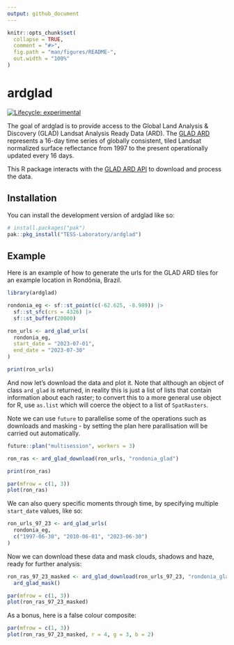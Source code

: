 ```yaml
---
output: github_document
---
```


<!-- README.md is generated from README.Rmd. Please edit that file -->

```r
knitr::opts_chunk$set(
  collapse = TRUE,
  comment = "#>",
  fig.path = "man/figures/README-",
  out.width = "100%"
)
```

# ardglad

<!-- badges: start -->
[![Lifecycle: experimental](https://img.shields.io/badge/lifecycle-experimental-orange.svg)](https://lifecycle.r-lib.org/articles/stages.html#experimental)
<!-- badges: end -->

The goal of ardglad is to provide access to the Global Land Analysis & Discovery
(GLAD) Landsat Analysis Ready Data (ARD). The 
[GLAD ARD](https://www.glad.umd.edu/ard/home#format) represents a 16-day time 
series of globally consistent, tiled Landsat normalized surface reflectance 
from 1997 to the present operationally updated every 16 days.

This R package interacts with the [GLAD ARD API](https://www.glad.umd.edu/ard/home#download)
to download and process the data. 

## Installation

You can install the development version of ardglad like so:

``` r
# install.packages("pak")
pak::pkg_install("TESS-Laboratory/ardglad")
```

## Example

Here is an example of how to generate the urls for the GLAD ARD tiles for an 
example location in Rondônia, Brazil. 

```r
library(ardglad)

rondonia_eg <- sf::st_point(c(-62.625, -8.989)) |>
  sf::st_sfc(crs = 4326) |>
  sf::st_buffer(20000)

ron_urls <- ard_glad_urls(
  rondonia_eg,
  start_date = "2023-07-01",
  end_date = "2023-07-30"
)

print(ron_urls)
```

And now let's download the data and plot it. Note that although an object of 
class `ard_glad` is returned, in reality this is just a list of lists that 
contain information about each raster; to convert this to a more general use 
object for R, use `as.list` which will coerce the object to a list of 
`SpatRasters`. 

Note we can use `future` to parallelise some of the operations such as downloads 
and masking - by setting the plan here parallisation will be carried out 
automatically.

```r
future::plan("multisession", workers = 3)

ron_ras <- ard_glad_download(ron_urls, "rondonia_glad")

print(ron_ras)

par(mfrow = c(1, 3))
plot(ron_ras)
```

We can also query specific moments through time, by specifying multiple 
`start_date` values, like so: 

```r
ron_urls_97_23 <- ard_glad_urls(
  rondonia_eg,
  c("1997-06-30", "2010-06-01", "2023-06-30")
)
```
Now we can download these data and mask clouds, shadows and haze, ready for 
further analysis:

```r
ron_ras_97_23_masked <- ard_glad_download(ron_urls_97_23, "rondonia_glad") |>
  ard_glad_mask()

par(mfrow = c(1, 3))
plot(ron_ras_97_23_masked)
```

As a bonus, here is a false colour composite:

```r
par(mfrow = c(1, 3))
plot(ron_ras_97_23_masked, r = 4, g = 3, b = 2)
```